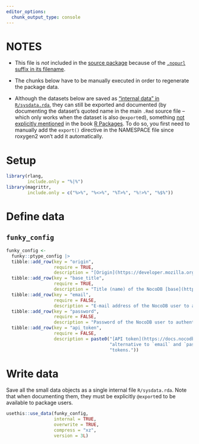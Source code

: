 ```yaml
---
editor_options:
  chunk_output_type: console
---
```


# NOTES

-   This file is *not* included in the [source package](https://r-pkgs.org/structure.html#sec-source-package) because of the [`.nopurl` suffix in its
    filename](https://pkgpurl.rpkg.dev/reference/purl_rmd.html#-rmd-files-excluded-from-purling).

-   The chunks below have to be manually executed in order to regenerate the package data.

-   Although the datasets below are saved as ["internal data" in `R/sysdata.rda`](https://r-pkgs.org/data.html#sec-data-sysdata), they can still be exported and
    documented (by documenting the dataset's quoted name in the main `.Rmd` source file -- which only works when the dataset is also `@export`ed), something
    [not explicitly mentioned](https://coolbutuseless.github.io/2018/12/10/r-packages-internal-and-external-data/) in the book [R
    Packages](https://r-pkgs.org/data.html#sec-data-data). To do so, you first need to manually add the `export()` directive in the NAMESPACE file since
    roxygen2 won't add it automatically.

# Setup

```r
library(rlang,
        include.only = "%|%")
library(magrittr,
        include.only = c("%>%", "%<>%", "%T>%", "%!>%", "%$%"))
```

# Define data

## `funky_config`

```r
funky_config <-
  funky::ptype_config |>
  tibble::add_row(key = "origin",
                  require = TRUE,
                  description = "[Origin](https://developer.mozilla.org/docs/Glossary/Origin) of the NocoDB server to work with.") |>
  tibble::add_row(key = "base_title",
                  require = TRUE,
                  description = "Title (name) of the NocoDB [base](https://docs.nocodb.com/category/bases) to work with.") |>
  tibble::add_row(key = "email",
                  require = FALSE,
                  description = "E-mail address of the NocoDB user to authenticate with.") |>
  tibble::add_row(key = "password",
                  require = FALSE,
                  description = "Password of the NocoDB user to authenticate with.") |>
  tibble::add_row(key = "api_token",
                  require = FALSE,
                  description = paste0("[API token](https://docs.nocodb.com/account-settings/api-tokens/) belonging to the NocoDB user to work with. An ",
                                       "alternative to `email` and `password`. Note that not all of NocoDB's API endpoints support authentication via API ",
                                       "tokens."))
```

# Write data

Save all the small data objects as a single internal file `R/sysdata.rda`. Note that when documenting them, they must be explicitly `@export`ed to be available
to package users.

```r
usethis::use_data(funky_config,
                  internal = TRUE,
                  overwrite = TRUE,
                  compress = "xz",
                  version = 3L)
```

